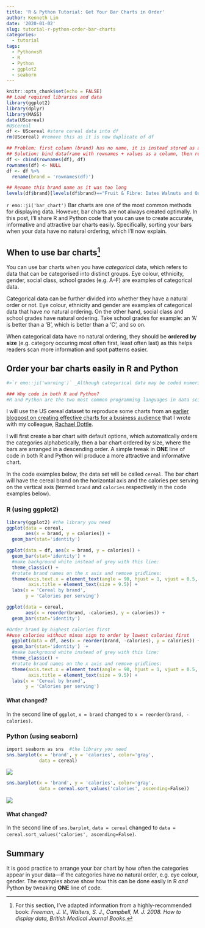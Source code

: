 ```yaml
---
title: 'R & Python Tutorial: Get Your Bar Charts in Order'
author: Kenneth Lim
date: '2020-01-02'
slug: tutorial-r-python-order-bar-charts
categories:
  - tutorial
tags:
  - PythonvsR
  - R
  - Python
  - ggplot2
  - seaborn
---
```


```r
knitr::opts_chunk$set(echo = FALSE)
## Load required libraries and data
library(ggplot2)
library(dplyr)
library(MASS)
data(UScereal)
#UScereal
df <- UScereal #store cereal data into df
rm(UScereal) #remove this as it is now duplicate of df

## Problem: first column (brand) has no name, it is instead stored as a rowname
## Solution: bind dataframe with rownames + values as a column, then remove rownames, and rename first column
df <- cbind(rownames(df), df) 
rownames(df) <- NULL
df <- df %>%
  rename(brand = 'rownames(df)')

## Rename this brand name as it was too long
levels(df$brand)[levels(df$brand)=="Fruit & Fibre: Dates Walnuts and Oats"] <- "Fruit & Fibre" 
```

`r emo::ji('bar_chart')` Bar charts are one of the most common methods for displaying data. However, bar charts are not always created optimally. In this post, I'll share R and Python code that you can use to create accurate, informative and attractive bar charts easily. Specifically, sorting your bars when your data have no natural ordering, which I'll now explain.

## When to use bar charts^[For this section, I've adapted information from a highly-recommended book: _Freeman, J. V., Walters, S. J., Campbell, M. J. 2008. How to display data, British Medical Journal Books_.]

You can use bar charts when you have _categorical_ data, which refers to data that can be categorised into distinct groups. Eye colour, ethnicity, gender, social class, school grades (e.g. A--F) are examples of categorical data.

Categorical data can be further divided into whether they have a natural order or not. Eye colour, ethnicity and gender are examples of categorical data that have _no_ natural ordering. On the other hand, social class and school grades have natural ordering. Take school grades for example: an 'A' is better than a 'B', which is better than a 'C', and so on.

When categorical data have no natural ordering, they should be **ordered by size** (e.g. category occuring most often first, least often last) as this helps readers scan more information and spot patterns easier.

## Order your bar charts easily in R and Python

```r
#>`r emo::ji('warning')` _Although categorical data may be coded numerically, for example gender may be coded 1 for male and 2 for female, these codes have no intrinsic numerical value; it would be nonsense to calculate an average gender... or average social class of a sample_---Jenny Freeman, Stephen Walters and Michael Campbell (2008)^[Freeman, J. V., Walters, S. J., Campbell, M. J. 2008. How to display data, British Medical Journal Books.]

### Why code in both R and Python?
#R and Python are the two most common programming languages in data science. However, most people know one or the other language, and very few people use both languages according to surveys^[https://www.kdnuggets.com/2017/08/python-overtakes-r-leader-analytics-data-science.html]. This is a problem because data science teams often have a mix of R and Python users who will struggle to work efficiently together.
```

I will use the US cereal dataset to reproduce some charts from an [earlier blogpost on creating effective charts for a business audience](https://numbers.sg/posts/how-to-display-data-in-the-business-world/) that I wrote with my colleague, [Rachael Dottle](https://rachaeldottle.com/). 

I will first create a bar chart with default options, which automatically orders the categories alphabetically, then a bar chart ordered by size, where the bars are arranged in a descending order. A simple tweak in **ONE** line of code in both R and Python will produce a more attractive and informative chart.

In the code examples below, the data set will be called `cereal`. The bar chart will have the cereal brand on the horizontal axis and the calories per serving on the vertical axis (termed `brand` and `calories` respectively in the code examples below).

### R (using ggplot2)

```r
library(ggplot2) #the library you need
ggplot(data = cereal, 
       aes(x = brand, y = calories)) + 
  geom_bar(stat='identity') 
```

```r
ggplot(data = df, aes(x = brand, y = calories)) + 
  geom_bar(stat='identity') + 
  #make background white instead of grey with this line:
  theme_classic() +
  #rotate brand names on the x axis and remove gridlines:
  theme(axis.text.x = element_text(angle = 90, hjust = 1, vjust = 0.5, size = 7),
        axis.title = element_text(size = 9.5)) +
  labs(x = 'Cereal by brand',
       y = 'Calories per serving')
```

```r
ggplot(data = cereal, 
       aes(x = reorder(brand, -calories), y = calories)) + 
  geom_bar(stat='identity') 
```

```r
#Order brand by highest calories first
##use calories without minus sign to order by lowest calories first
  ggplot(data = df, aes(x = reorder(brand, -calories), y = calories)) + 
  geom_bar(stat='identity')  + 
  #make background white instead of grey with this line:
  theme_classic() +
  #rotate brand names on the x axis and remove gridlines:
  theme(axis.text.x = element_text(angle = 90, hjust = 1, vjust = 0.5, size = 7),
        axis.title = element_text(size = 9.5)) +
  labs(x = 'Cereal by brand',
       y = 'Calories per serving') 
```

#### What changed?

In the second line of `ggplot`, `x = brand` changed to `x = reorder(brand, -calories)`.

### Python (using seaborn)

```r
import seaborn as sns  #the library you need
sns.barplot(x = 'brand', y = 'calories', color='gray', 
            data = cereal)
```

![](/posts/2020-01-02-tutorial-r-python-order-bar-charts_files/seaborn_default_barchart.png)

```r
sns.barplot(x = 'brand', y = 'calories', color='gray', 
            data = cereal.sort_values('calories', ascending=False))
```

![](/posts/2020-01-02-tutorial-r-python-order-bar-charts_files/seaborn_ordered_barchart.png)

#### What changed?
In the second line of `sns.barplot`, `data = cereal` changed to `data = cereal.sort_values('calories', ascending=False)`.

## Summary
It is good practice to arrange your bar chart by how often the categories appear in your data---if the categories have _no_ natural order, e.g. eye colour, gender. The examples above show how this can be done easily in R _and_ Python by tweaking **ONE** line of code.